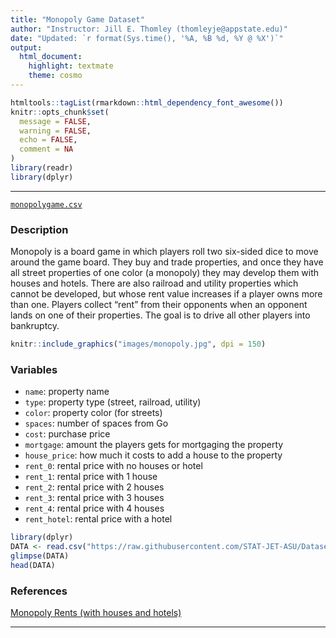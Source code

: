 ```yaml
---
title: "Monopoly Game Dataset"
author: "Instructor: Jill E. Thomley (thomleyje@appstate.edu)"
date: "Updated: `r format(Sys.time(), '%A, %B %d, %Y @ %X')`"
output: 
  html_document: 
    highlight: textmate
    theme: cosmo
---
```


```r
htmltools::tagList(rmarkdown::html_dependency_font_awesome())
knitr::opts_chunk$set(
  message = FALSE,
  warning = FALSE,
  echo = FALSE,
  comment = NA
)
library(readr)
library(dplyr)
```
<hr>

<i class="fas fa-database"></i> [`monopolygame.csv`](https://raw.githubusercontent.com/STAT-JET-ASU/Datasets/master/Instructor/monopolygame.csv)

### Description

Monopoly is a board game in which players roll two six-sided dice to move around the game board. They buy and trade properties, and once they have all street properties of one color (a monopoly) they may develop them with houses and hotels. There are also railroad and utility properties which cannot be developed, but whose rent value increases if a player owns more than one. Players collect "rent" from their opponents when an opponent lands on one of their properties. The goal is to drive all other players into bankruptcy.

```r
knitr::include_graphics("images/monopoly.jpg", dpi = 150)
```

### Variables

* `name`: property name
* `type`: property type (street, railroad, utility)
* `color`: property color (for streets)
* `spaces`: number of spaces from Go
* `cost`: purchase price
* `mortgage`: amount the players gets for mortgaging the property
* `house_price`: how much it costs to add a house to the property
* `rent_0`: rental price with no houses or hotel
* `rent_1`: rental price with 1 house
* `rent_2`: rental price with 2 houses
* `rent_3`: rental price with 3 houses
* `rent_4`: rental price with 4 houses
* `rent_hotel`: rental price with a hotel

```r
library(dplyr)
DATA <- read.csv("https://raw.githubusercontent.com/STAT-JET-ASU/Datasets/master/Instructor/monopolygame.csv")
glimpse(DATA)
head(DATA)
```

### References

[Monopoly Rents (with houses and hotels)](http://www.falstad.com/monopoly.html)

<hr>
